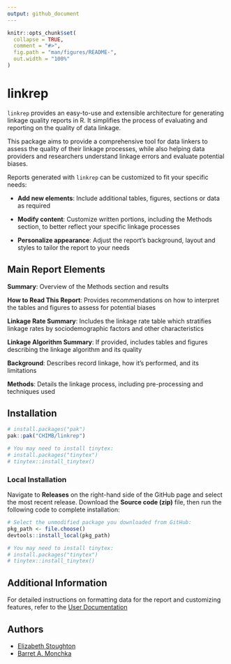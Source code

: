 ```yaml
---
output: github_document
---
```


<!-- README.md is generated from README.Rmd. Please edit that file -->

```r
knitr::opts_chunk$set(
  collapse = TRUE,
  comment = "#>",
  fig.path = "man/figures/README-",
  out.width = "100%"
)
```

# linkrep

`linkrep` provides an easy-to-use and extensible architecture for generating linkage quality reports in R. It simplifies the process of evaluating and reporting on the quality of data linkage.  

This package aims to provide a comprehensive tool for data linkers to assess the quality of their linkage processes, while also helping data providers and researchers understand linkage errors and evaluate potential biases. 

Reports generated with `linkrep` can be customized to fit your specific needs:

- **Add new elements**: Include additional tables, figures, sections or data as required

- **Modify content**: Customize written portions, including the Methods section, to better reflect your specific linkage processes

- **Personalize appearance**: Adjust the report's background, layout and styles to tailor the report to your needs

## Main Report Elements
**Summary**: Overview of the Methods section and results  

**How to Read This Report**: Provides recommendations on how to interpret the tables and figures to assess for potential biases  

**Linkage Rate Summary**: Includes the linkage rate table which stratifies linkage rates by sociodemographic factors and other characteristics

**Linkage Algorithm Summary**: If provided, includes tables and figures describing the linkage algorithm and its quality  

**Background**: Describes record linkage, how it's performed, and its limitations  

**Methods**: Details the linkage process, including pre-processing and techniques used

## Installation

```r
# install.packages("pak")
pak::pak("CHIMB/linkrep")

# You may need to install tinytex:
# install.packages("tinytex")
# tinytex::install_tinytex()
```

### Local Installation
Navigate to **Releases** on the right-hand side of the GitHub page and select the most recent release. Download the **Source code (zip)** file, then run the following code to complete installation:
```r
# Select the unmodified package you downloaded from GitHub:
pkg_path <- file.choose()
devtools::install_local(pkg_path)

# You may need to install tinytex:
# install.packages("tinytex")
# tinytex::install_tinytex()
```

## Additional Information
For detailed instructions on formatting data for the report and customizing features, refer to the [User Documentation](https://github.com/CHIMB/linkrep/blob/main/inst/docs/User_Documentation.pdf)

## Authors
- [Elizabeth Stoughton](https://github.com/stoughty111)
- [Barret A. Monchka](https://github.com/barretmonchka)
